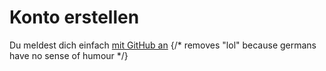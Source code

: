 # Konto erstellen

Du meldest dich einfach [mit GitHub an](https://uploadthing.com/sign-in) {/* removes "lol" because germans have no sense of humour */}
